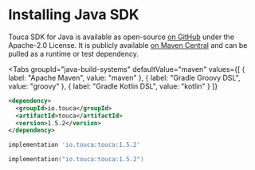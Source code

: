 
# Installing Java SDK

Touca SDK for Java is available as open-source
[on GitHub](https://github.com/trytouca/trytouca/tree/main/sdk/java) under the
Apache-2.0 License. It is publicly available
[on Maven Central](https://search.maven.org/artifact/io.touca/touca) and can be
pulled as a runtime or test dependency.

<Tabs
  groupId="java-build-systems"
  defaultValue="maven"
  values={[
    { label: "Apache Maven", value: "maven" },
    { label: "Gradle Groovy DSL", value: "groovy" },
    { label: "Gradle Kotlin DSL", value: "kotlin" }
  ]}
>
  <TabItem value="maven">

```xml
<dependency>
  <groupId>io.touca</groupId>
  <artifactId>touca</artifactId>
  <version>1.5.2</version>
</dependency>
```

  </TabItem>
  <TabItem value="groovy">

```groovy
implementation 'io.touca:touca:1.5.2'
```

  </TabItem>
  <TabItem value="kotlin">

```kotlin
implementation("io.touca:touca:1.5.2")
```

  </TabItem>
</Tabs>
